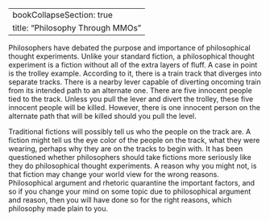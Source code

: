 
---
bookCollapseSection: true
title: "Philosophy Through MMOs"
---

Philosophers have debated the purpose and importance of philosophical thought experiments. Unlike your standard fiction, a philosophical thought experiment is a fiction without all of the extra layers of fluff. A case in point is the trolley example. According to it, there is a train track that diverges into separate tracks. There is a nearby lever capable of diverting oncoming train from its intended path to an alternate one. There are five innocent people tied to the track. Unless you pull the lever and divert the trolley, these five innocent people will be killed. However, there is one innocent person on the alternate path that will be killed should you pull the level.

Traditional fictions will possibly tell us who the people on the track are. A fiction might tell us the eye color of the people on the track, what they were wearing, perhaps why they are on the tracks to begin with. It has been questioned whether philosophers should take fictions more seriously like they do philosophical thought experiments. A reason why you might not, is that fiction may change your world view for the wrong reasons. Philosophical argument and rhetoric quarantine the important factors, and so if you change your mind on some topic due to philosophical argument and reason, then you will have done so for the right reasons, which philosophy made plain to you.
